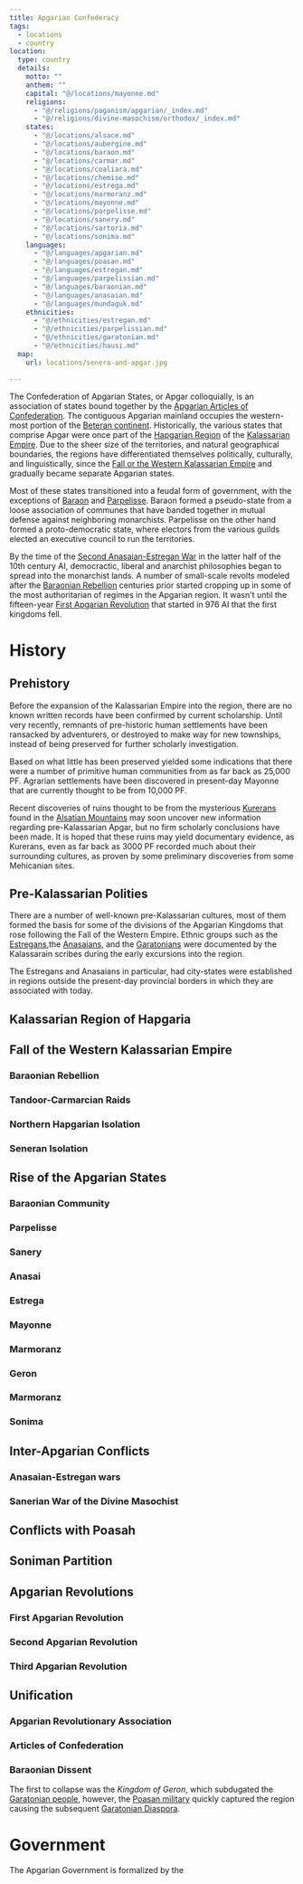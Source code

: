 ```yaml
---
title: Apgarian Confederacy
tags:
  - locations
  - country
location:
  type: country
  details:
    motto: ""
    anthem: ""
    capital: "@/locations/mayonne.md"
    religions:
      - "@/religions/paganism/apgarian/_index.md"
      - "@/religions/divine-masochism/orthodox/_index.md"
    states:
      - "@/locations/alsace.md"
      - "@/locations/aubergine.md"
      - "@/locations/baraon.md"
      - "@/locations/carmar.md"
      - "@/locations/coaliara.md"
      - "@/locations/chemise.md"
      - "@/locations/estrega.md"
      - "@/locations/marmoranz.md"
      - "@/locations/mayonne.md"
      - "@/locations/parpelisse.md"
      - "@/locations/sanery.md"
      - "@/locations/sartoria.md"
      - "@/locations/sonima.md"
    languages:
      - "@/languages/apgarian.md"
      - "@/languages/poasan.md"
      - "@/languages/estregan.md"
      - "@/languages/parpelissian.md"
      - "@/languages/baraonian.md"
      - "@/languages/anasaian.md"
      - "@/languages/mundaguk.md"
    ethnicities:
      - "@/ethnicities/estregan.md"
      - "@/ethnicities/parpelissian.md"
      - "@/ethnicities/garatonian.md"
      - "@/ethnicities/hausi.md"
  map:
    url: locations/senera-and-apgar.jpg

---
```


The Confederation of Apgarian States, or Apgar colloquially, is an association
of states bound together by the
[Apgarian Articles of Confederation](/world-novelty/apgarian-articles-of-confederation/).
The contiguous Apgarian mainland occupies the western-most portion of the
[Beteran continent](/locations/betera/). Historically, the various states that
comprise Apgar were once part of the [Hapgarian Region](/locations/hapgaria) of the
[Kalassarian Empire](/organizations/kalassarian-empire/). Due to the sheer
size of the territories, and natural geographical boundaries, the regions have
differentiated themselves politically, culturally, and linguistically, since the
[Fall or the Western Kalassarian Empire](/events/fall-of-the-western-kalassarian-empire/)
and gradually became separate Apgarian states.

Most of these states transitioned into a feudal form of government, with the
exceptions of [Baraon](/locations/baraon) and [Parpelisse](/locations/parpelisse). Baraon
formed a pseudo-state from a loose association of communes that have banded
together in mutual defense against neighboring monarchists. Parpelisse on the
other hand formed a proto-democratic state, where electors from the various
guilds elected an executive council to run the territories.

By the time of the
[Second Anasaian-Estregan War](/events/second-anasaian-estregan-war/) in
the latter half of the 10th century AI, democractic, liberal and anarchist
philosophies began to spread into the monarchist lands. A number of small-scale
revolts modeled after the
[Baraonian Rebellion](/events/baraonian-rebellion/) centuries prior started
cropping up in some of the most authoritarian of regimes in the Apgarian region.
It wasn't until the fifteen-year
[First Apgarian Revolution](/events/first-apgarian-revolution/) that
started in 976 AI that the first kingdoms fell.

# History

## Prehistory

Before the expansion of the Kalassarian Empire into the region, there are no
known written records have been confirmed by current scholarship. Until very
recently, remnants of pre-historic human settlements have been ransacked by
adventurers, or destroyed to make way for new townships, instead of being
preserved for further scholarly investigation.

Based on what little has been preserved yielded some indications that there were
a number of primitive human communities from as far back as 25,000 PF. Agrarian
settlements have been discovered in present-day Mayonne that are currently
thought to be from 10,000 PF.

Recent discoveries of ruins thought to be from the mysterious
[Kurerans](/species/kureran/) found in the
[Alsatian Mountains](/locations/alsatian-mountains) may soon uncover new information
regarding pre-Kalassarian Apgar, but no firm scholarly conclusions have been
made. It is hoped that these ruins may yield documentary evidence, as Kurerans,
even as far back as 3000 PF recorded much about their surrounding cultures, as
proven by some preliminary discoveries from some Mehicanian sites.

## Pre-Kalassarian Polities

<Stub />

There are a number of well-known pre-Kalassarian cultures, most of them formed
the basis for some of the divisions of the Apgarian Kingdoms that rose following
the Fall of the Western Empire. Ethnic groups such as the
[Estregans](/ethnicities/estregan/),the
[Anasaians](/ethnicities/estregan/), and the
[Garatonians](/ethnicities/garatonian/) were documented by the Kalassarain
scribes during the early excursions into the region.

The Estregans and Anasaians in particular, had city-states were established in
regions outside the present-day provincial borders in which they are associated
with today.

## Kalassarian Region of Hapgaria

## Fall of the Western Kalassarian Empire

<SeeAlso href="/events/fall-of-the-western-kalassarian-empire" />

### Baraonian Rebellion

### Tandoor-Carmarcian Raids

### Northern Hapgarian Isolation

### Seneran Isolation

## Rise of the Apgarian States

### Baraonian Community

### Parpelisse

### Sanery

### Anasai

### Estrega

### Mayonne

### Marmoranz

### Geron

### Marmoranz

### Sonima

## Inter-Apgarian Conflicts

### Anasaian-Estregan wars

### Sanerian War of the Divine Masochist

## Conflicts with Poasah

## Soniman Partition

## Apgarian Revolutions

### First Apgarian Revolution

### Second Apgarian Revolution

### Third Apgarian Revolution

## Unification

### Apgarian Revolutionary Association

### Articles of Confederation

### Baraonian Dissent

The first to collapse was the *Kingdom of Geron*, which subdugated the
[Garatonian people](/ethnicities/garatonian/), however, the
[Poasan military](/locations/poasah#armed-forces) quickly captured the region causing
the subsequent [Garatonian Diaspora](/events/garatonian-diaspora/).

# Government

The Apgarian Government is formalized by the
